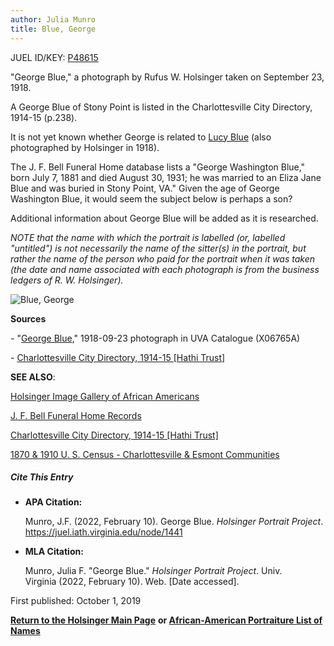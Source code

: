 ```yaml
---
author: Julia Munro
title: Blue, George
---
```

JUEL ID/KEY: [P48615](http://juel.iath.virginia.edu/public_person?person=48615 "P48615")

"George Blue," a photograph by Rufus W. Holsinger taken on September 23, 1918.

A George Blue of Stony Point is listed in the Charlottesville City Directory, 1914-15 (p.238).

It is not yet known whether George is related to [Lucy Blue](http://juel.iath.virginia.edu/node/1192 "Blue, Lucy") (also photographed by Holsinger in 1918).

The J. F. Bell Funeral Home database lists a "George Washington Blue," born July 7, 1881 and died August 30, 1931; he was married to an Eliza Jane Blue and was buried in Stony Point, VA." Given the age of George Washington Blue, it would seem the subject below is perhaps a son? 

  
Additional information about George Blue will be added as it is researched.  
  

_NOTE that the name with which the portrait is labelled (or, labelled "untitled") is not necessarily the name of the sitter(s) in the portrait, but rather the name of the person who paid for the portrait when it was taken (the date and name associated with each photograph is from the business ledgers of R. W. Holsinger)._

![Blue, George](https://iiif.lib.virginia.edu/iiif/uva-lib:1049784/full/1000,1337/0/default.jpg "Blue, George") 

**Sources**

\- "[George Blue](https://search.lib.virginia.edu/catalog/uva-lib:1049784#?c=0&m=0&s=0&cv=0&xywh=-1277%2C-1%2C5375%2C3985 "Blue, George")," 1918-09-23 photograph in UVA Catalogue (X06765A)   
  
\- [Charlottesville City Directory, 1914-15 \[Hathi Trust\]](https://catalog.hathitrust.org/Record/101954103)

**SEE ALSO**:

[Holsinger Image Gallery of African Americans](http://rwholsingerphotos.org/images.php "Holsinger Image Gallery of African Americans")

[J. F. Bell Funeral Home Records](http://www2.vcdh.virginia.edu/afam/raceandplace/perl_scripts/funeral_search.html "J. F. Bell Funeral Home Database")

[Charlottesville City Directory, 1914-15 \[Hathi Trust\]](https://catalog.hathitrust.org/Record/101954103 "Charlottesville City Directory, 1914-15") 

[1870 & 1910 U. S. Census - Charlottesville & Esmont Communities](http://www2.vcdh.virginia.edu/afam/raceandplace/census/search_both.html "1870 & 1910 U. S. Census: Charlottesville and Esmont Communities")

##### **Cite This Entry**

*   **APA Citation:**
    
    Munro, J.F. (2022, February 10). George Blue. _Holsinger Portrait Project_. https://juel.iath.virginia.edu/node/1441
    
*   **MLA Citation:**
    
    Munro, Julia F. "George Blue." _Holsinger Portrait Project_. Univ. Virginia (2022, February 10). Web. \[Date accessed\].
    

First published: October 1, 2019    

[**Return to the Holsinger Main Page**](http://juel.iath.virginia.edu/node/980) **or [African-American Portraiture List of Names](http://juel.iath.virginia.edu/node/996)**